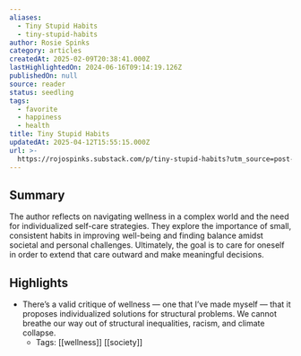 ```yaml
---
aliases:
  - Tiny Stupid Habits
  - tiny-stupid-habits
author: Rosie Spinks
category: articles
createdAt: 2025-02-09T20:38:41.000Z
lastHighlightedOn: 2024-06-16T09:14:19.126Z
publishedOn: null
source: reader
status: seedling
tags:
  - favorite
  - happiness
  - health
title: Tiny Stupid Habits
updatedAt: 2025-04-12T15:55:15.000Z
url: >-
  https://rojospinks.substack.com/p/tiny-stupid-habits?utm_source=post-email-title&publication_id=4486&post_id=145562519&utm_campaign=email-post-title&isFreemail=true&r=og9hp&triedRedirect=true&utm_medium=email
---
```

## Summary

The author reflects on navigating wellness in a complex world and the need for individualized self-care strategies. They explore the importance of small, consistent habits in improving well-being and finding balance amidst societal and personal challenges. Ultimately, the goal is to care for oneself in order to extend that care outward and make meaningful decisions.

## Highlights

- There’s a valid critique of wellness — one that I’ve made myself — that it proposes individualized solutions for structural problems. We cannot breathe our way out of structural inequalities, racism, and climate collapse.
    - Tags: [[wellness]] [[society]]
